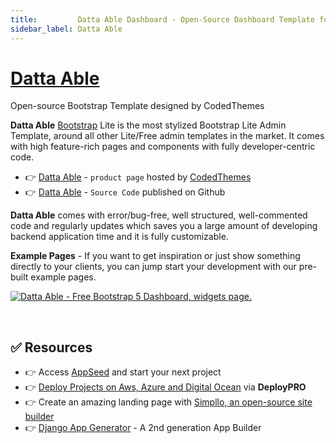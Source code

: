 ```yaml
---
title:         Datta Able Dashboard - Open-Source Dashboard Template for Bootstrap
sidebar_label: Datta Able 
---
```


# [Datta Able](https://codedthemes.com/item/datta-able-bootstrap-lite/?ref=appseed)

<SubHeading>Open-source Bootstrap Template designed by CodedThemes</SubHeading>

**Datta Able** [Bootstrap](https://www.admin-dashboards.com/bootstrap-5-templates/) Lite is the most stylized Bootstrap Lite Admin Template, around all other Lite/Free admin templates in the market. 
It comes with high feature-rich pages and components with fully developer-centric code.

- 👉 [Datta Able](https://codedthemes.com/item/datta-able-bootstrap-lite/?ref=appseed) - `product page` hosted by [CodedThemes](../partners/codedthemes.mdx)
- 👉 [Datta Able](https://github.com/codedthemes/datta-able-bootstrap-dashboard) - `Source Code` published on Github

**Datta Able** comes with error/bug-free, well structured, well-commented code and regularly updates which saves you a large amount of developing backend application time and it is fully customizable.

**Example Pages** - If you want to get inspiration or just show something directly to your clients, you can jump start your development with our pre-built example pages.

[![Datta Able - Free Bootstrap 5 Dashboard, widgets page.](https://user-images.githubusercontent.com/51070104/224487571-f58a7102-aede-47ce-a452-9e2a18c3939a.png)](https://codedthemes.com/item/datta-able-bootstrap-lite/?ref=appseed)

<br />

## ✅ Resources 

- 👉 Access [AppSeed](https://appseed.us/) and start your next project
- 👉 [Deploy Projects on Aws, Azure and Digital Ocean](https://www.docs.deploypro.dev/) via **DeployPRO**
- 👉 Create an amazing landing page with [Simpllo, an open-source site builder](https://www.simpllo.com/)
- 👉 [Django App Generator](https://app-generator.dev/django/) - A 2nd generation App Builder

